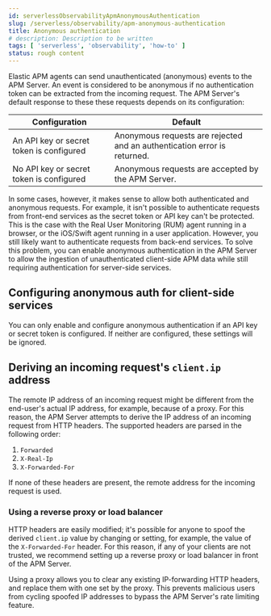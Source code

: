 ```yaml
---
id: serverlessObservabilityApmAnonymousAuthentication
slug: /serverless/observability/apm-anonymous-authentication
title: Anonymous authentication
# description: Description to be written
tags: [ 'serverless', 'observability', 'how-to' ]
status: rough content
---
```



<RoughContent />


<div id="anonymous-auth"></div>

Elastic APM agents can send unauthenticated (anonymous) events to the APM Server.
An event is considered to be anonymous if no authentication token can be extracted from the incoming request.
The APM Server's default response to these these requests depends on its configuration:

| Configuration | Default |
|---|---|
| An <DocLink id="serverlessObservabilityApmApiKeys">API key</DocLink> or <DocLink id="serverlessObservabilityApmSecretToken">secret token</DocLink> is configured | Anonymous requests are rejected and an authentication error is returned. |
| No API key or secret token is configured | Anonymous requests are accepted by the APM Server. |

In some cases, however, it makes sense to allow both authenticated and anonymous requests.
For example, it isn't possible to authenticate requests from front-end services as
the secret token or API key can't be protected. This is the case with the Real User Monitoring (RUM)
agent running in a browser, or the iOS/Swift agent running in a user application.
However, you still likely want to authenticate requests from back-end services.
To solve this problem, you can enable anonymous authentication in the APM Server to allow the
ingestion of unauthenticated client-side APM data while still requiring authentication for server-side services.

<div id="anonymous-auth-config"></div>

## Configuring anonymous auth for client-side services

<DocCallOut title="Note">

You can only enable and configure anonymous authentication if an <DocLink id="serverlessObservabilityApmApiKeys">API key</DocLink> or
<DocLink id="serverlessObservabilityApmSecretToken">secret token</DocLink> is configured. If neither are configured, these settings will be ignored.

</DocCallOut>

<TabWidgetsAnonymousAuthWidget />

<div id="derive-client-ip"></div>

## Deriving an incoming request's `client.ip` address

The remote IP address of an incoming request might be different
from the end-user's actual IP address, for example, because of a proxy. For this reason,
the APM Server attempts to derive the IP address of an incoming request from HTTP headers.
The supported headers are parsed in the following order:

1. `Forwarded`
1. `X-Real-Ip`
1. `X-Forwarded-For`

If none of these headers are present, the remote address for the incoming request is used.

<div id="derive-client-ip-concerns"></div>

### Using a reverse proxy or load balancer

HTTP headers are easily modified;
it's possible for anyone to spoof the derived `client.ip` value by changing or setting,
for example, the value of the `X-Forwarded-For` header.
For this reason, if any of your clients are not trusted,
we recommend setting up a reverse proxy or load balancer in front of the APM Server.

Using a proxy allows you to clear any existing IP-forwarding HTTP headers,
and replace them with one set by the proxy.
This prevents malicious users from cycling spoofed IP addresses to bypass the
APM Server's rate limiting feature.

